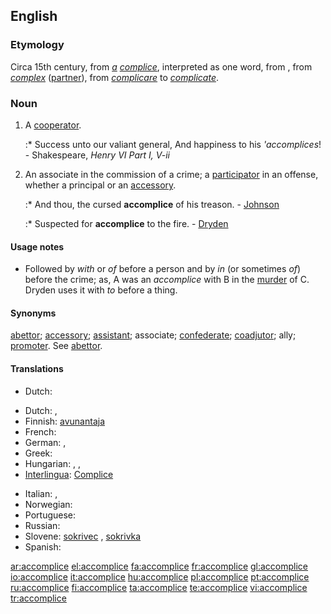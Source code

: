 ==English==

===Etymology===
Circa 15th century, from ''[[a]]'' ''[[complice]]'', interpreted as one word, from {{etyl|fro}}, from {{LL.}} ''[[complex]]'' ([[partner]]), from {{etyl|la}} ''[[complicare]]'' to ''[[complicate]]''.

===Noun===
{{wikipedia|accomplice|accomplice (crime)}}
{{en-noun}}

# {{rare}} A [[cooperator]].
#:* Success unto our valiant general, And happiness to his '''accomplices''! - Shakespeare, ''Henry VI Part I, V-ii''
# {{legal}} An associate in the commission of a crime; a [[participator]] in an offense, whether a principal or an [[accessory]].
#:* And thou, the cursed '''accomplice''' of his treason. - [[Johnson]]
#:* Suspected for '''accomplice''' to the fire. - [[Dryden]]

====Usage notes====
* Followed by ''with'' or ''of'' before a person and by ''in'' (or sometimes ''of'') before the crime; as, A was an ''accomplice'' with B in the [[murder]] of C. Dryden uses it with ''to'' before a thing.

====Synonyms====
[[abettor]]; [[accessory]]; [[assistant]]; associate; [[confederate]]; [[coadjutor]]; ally; [[promoter]]. See [[abettor]].

====Translations====
{{trans-top|a cooperator}}
* Dutch: {{t-|nl|handlanger|m}}
{{trans-mid}}
{{trans-bottom}}

{{trans-top|an associate in the commission of a crime}}
* Dutch: {{t-|nl|medeplichtige|m|f}}, {{t-|nl|handlanger|m}}
* Finnish: [[avunantaja]]
* French: {{t+|fr|complice|m}}
* German: {{t-|de|Mittäter|m}}, {{t+|de|Komplize|m}}
* Greek: {{t+|el|συνεργός|m|tr=synergós|sc=Grek}}
* Hungarian: {{t|hu|bűnrészes}}, {{t|hu|bűntárs}}, {{t+|hu|cinkos}}
* [[Interlingua]]: [[Complice]]
{{trans-mid}}
* Italian: {{t+|it|accomplice}}, {{t+|it|correo|m}}
* Norwegian: {{t-|no|medskyldig}}
* Portuguese: {{t+|pt|cúmplice}}
* Russian: {{t+|ru|соучастник|m|tr=souástnik|sc=Cyrl}}
* Slovene: [[sokrivec]] {{m}}, [[sokrivka]] {{f}}
* Spanish: {{t-|es|cómplice}}
{{trans-bottom}}

[[ar:accomplice]]
[[el:accomplice]]
[[fa:accomplice]]
[[fr:accomplice]]
[[gl:accomplice]]
[[io:accomplice]]
[[it:accomplice]]
[[hu:accomplice]]
[[pl:accomplice]]
[[pt:accomplice]]
[[ru:accomplice]]
[[fi:accomplice]]
[[ta:accomplice]]
[[te:accomplice]]
[[vi:accomplice]]
[[tr:accomplice]]
